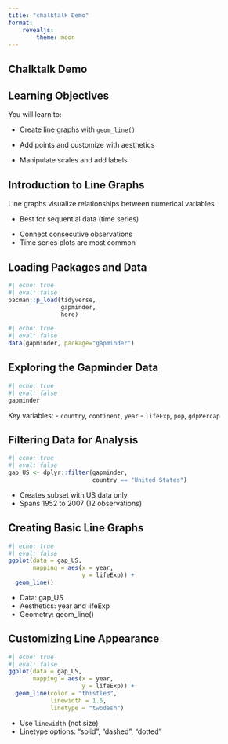 ```yaml
---
title: "chalktalk Demo"
format: 
    revealjs:
        theme: moon
---
```


## Chalktalk Demo

::: {.fragment tts="Welcome to this demonstration on creating line graphs, scales, and labels in R using ggplot2. We'll learn how to visualize relationships between numerical variables."}
:::

## Learning Objectives

::: {.fragment tts="By the end of this lesson, you'll master several key skills for data visualization."}
You will learn to:
:::

::: {.fragment tts="Create line graphs to visualize relationships between two numerical variables using geom_line"}
- Create line graphs with `geom_line()`
:::

::: {.fragment tts="Add points to line graphs and use aesthetics like color, linewidth, and linetype"}
- Add points and customize with aesthetics
:::

::: {.fragment tts="Manipulate axis scales and add informative labels to your plots"}
- Manipulate scales and add labels
:::

## Introduction to Line Graphs

::: {.fragment tts="Line graphs show relationships between two numerical variables, similar to scatterplots."}
Line graphs visualize relationships between numerical variables
:::

::: {.fragment tts="They are especially useful when the x-axis variable has a sequential nature, like time."}
- Best for sequential data (time series)
:::

::: {.fragment tts="Common examples include hours, days, weeks, or years on the x-axis, where we connect consecutive observations with lines."}
- Connect consecutive observations
- Time series plots are most common
:::

## Loading Packages and Data

::: {.fragment tts="First, let's load the necessary packages for our analysis."}
```r
#| echo: true
#| eval: false
pacman::p_load(tidyverse,
               gapminder,
               here)
```
:::

::: {.fragment tts="We'll use the famous gapminder dataset, which contains global economic and health data made famous by Hans Rosling's TED talk."}
```r
#| echo: true
#| eval: false
data(gapminder, package="gapminder")
```
:::

## Exploring the Gapminder Data

::: {.fragment tts="The gapminder dataset contains information about countries over time."}
```r
#| echo: true
#| eval: false
gapminder
```
:::

::: {.fragment tts="Each row represents a country-year combination with six variables: country, continent, year, life expectancy, population, and GDP per capita."}
Key variables:
- `country`, `continent`, `year`
- `lifeExp`, `pop`, `gdpPercap`
:::

## Filtering Data for Analysis

::: {.fragment tts="Let's focus on one country first. We'll filter the data to show only United States records."}
```r
#| echo: true
#| eval: false
gap_US <- dplyr::filter(gapminder,
                        country == "United States")
```
:::

::: {.fragment tts="This creates a new data frame with only US data spanning from 1952 to 2007."}
- Creates subset with US data only
- Spans 1952 to 2007 (12 observations)
:::

## Creating Basic Line Graphs

::: {.fragment tts="Now we can create our first line graph using geom_line to show life expectancy over time."}
```r
#| echo: true
#| eval: false
ggplot(data = gap_US,
       mapping = aes(x = year,
                     y = lifeExp)) +
  geom_line()
```
:::

::: {.fragment tts="This follows the grammar of graphics: we specify data, aesthetic mappings, and add the geometric object."}
- Data: gap_US
- Aesthetics: year and lifeExp
- Geometry: geom_line()
:::

## Customizing Line Appearance

::: {.fragment tts="We can customize our line graphs using fixed aesthetics like color, linewidth, and linetype."}
```r
#| echo: true
#| eval: false
ggplot(data = gap_US,
       mapping = aes(x = year,
                     y = lifeExp)) +
  geom_line(color = "thistle3",
            linewidth = 1.5,
            linetype = "twodash")
```
:::

::: {.fragment tts="Note that we use linewidth instead of size, as this was recently updated in ggplot2. Line types can be specified with names like solid, dashed, dotted, or twodash."}
- Use `linewidth` (not size)
- Linetype options: "solid", "dashed", "dotted"
:::